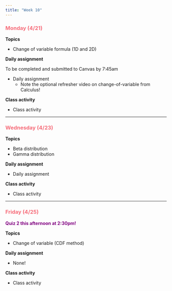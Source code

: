 ```yaml
---
title: "Week 10"
---
```


::: {style="color: #F66D7A"}
### Monday (4/21)
:::

**Topics**

-   Change of variable formula (1D and 2D)

**Daily assignment**

To be completed and submitted to Canvas by 7:45am

-   Daily assignment
    -   Note the optional refresher video on change-of-variable from Calculus!

**Class activity**

-   Class activity

------------------------------------------------------------------------

::: {style="color: #F66D7A"}
### Wednesday (4/23)
:::

**Topics**

-   Beta distribution
-   Gamma distribution

**Daily assignment**

-   Daily assignment

**Class activity**

-   Class activity

------------------------------------------------------------------------

::: {style="color: #F66D7A"}
### Friday (4/25)
:::

::: {style="color: purple"}
**Quiz 2 this afternoon at 2:30pm!**
:::

**Topics**

-   Change of variable (CDF method)

**Daily assignment**

-   None!

**Class activity**

-   Class activity
